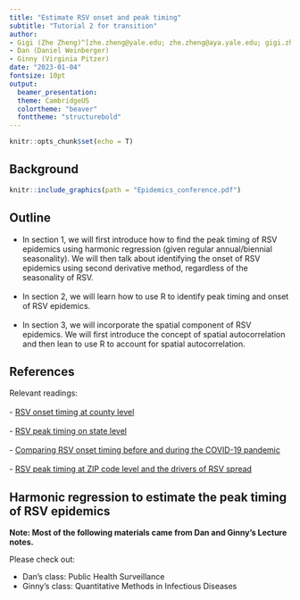 ```yaml
---
title: "Estimate RSV onset and peak timing"
subtitle: "Tutorial 2 for transition"
author: 
- Gigi (Zhe Zheng)^[zhe.zheng@yale.edu; zhe.zheng@aya.yale.edu; gigi.zhe.zheng@gmail.com]
- Dan (Daniel Weinberger) 
- Ginny (Virginia Pitzer)
date: "2023-01-04"
fontsize: 10pt
output: 
  beamer_presentation:
  theme: CambridgeUS
  colortheme: "beaver"
  fonttheme: "structurebold"
---
```


```r
knitr::opts_chunk$set(echo = T)
```

## Background 

```r
knitr::include_graphics(path = "Epidemics_conference.pdf")
```

## Outline

- In section 1, we will first introduce how to find the peak timing of RSV epidemics using harmonic regression (given regular annual/biennial seasonality). We will then talk about identifying the onset of RSV epidemics using second derivative method, regardless of the seasonality of RSV.
\
\
- In section 2, we will learn how to use R to identify peak timing and onset of RSV epidemics.
\
\
- In section 3, we will incorporate the spatial component of RSV epidemics. We will first introduce the concept of spatial autocorrelation and then lean to use R to account for spatial autocorrelation.

## References

Relevant readings:
\
\
- [RSV onset timing at county level](https://doi.org/10.1093/cid/civ331)
\
\
- [RSV peak timing on state level](https://doi.org/10.1371/journal.ppat.1004591)
\
\
- [Comparing RSV onset timing before and during the COVID-19 pandemic](https://doi.org/10.1111/irv.12965)
\
\
- [RSV peak timing at ZIP code level and the drivers of RSV spread](https://doi.org/10.1126/sciadv.abd6421)

## Harmonic regression to estimate the peak timing of RSV epidemics

**Note: Most of the following materials came from Dan and Ginny's Lecture notes.**

Please check out:

-  Dan's class: Public Health Surveillance 
\
-  Ginny's class: Quantitative Methods in Infectious Diseases
